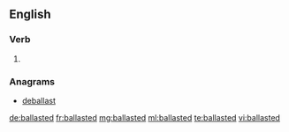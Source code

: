 ==English==

===Verb===
{{head|en|verb form}}

# {{en-past of|ballast}}

===Anagrams===
* [[deballast#English|deballast]]

[[de:ballasted]]
[[fr:ballasted]]
[[mg:ballasted]]
[[ml:ballasted]]
[[te:ballasted]]
[[vi:ballasted]]